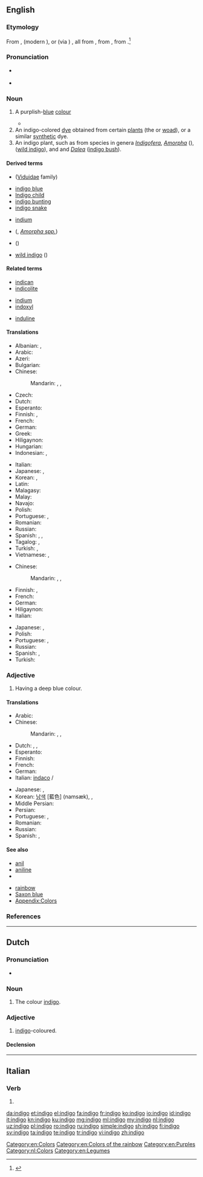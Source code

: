 {{also|índigo|Indigo|indīgo}}
==English==
{{wikipedia}}

===Etymology===
From {{etyl|es|en}} {{term|índigo|lang=es}}, {{etyl|pt|en}} {{term|endego|lang=pt}} (modern {{m|pt|índigo}}), or {{etyl|nl|en}} (via {{etyl|pt|en}}) {{term|indigo|lang=nl}}, all from {{etyl|la|en}} {{term|indicum||indigo|lang=la}}, from {{etyl|grc|en}} {{term|Ἰνδικὸν||Indian dye|lang=grc}}, from {{term|Ἰνδία|lang=grc}}.<ref>{{R:Online Etymology Dictionary}}</ref>

===Pronunciation===
* {{a|UK}} {{IPA|/ˈɪn.dɪˌɡəʊ/|lang=en}}
* {{a|US}} {{IPA|/ˈɪndɪˌɡoʊ/|lang=en}}

===Noun===
{{en-noun|~|s|indigoes}}

# A purplish-[[blue]] [[colour]]
#: {{color panel|00416A}}
#: {{color panel|web indigo|2=4B0082}}
#* {{quote-book|year=1907|author={{w|Harold Edward Bindloss}}| title=The Dust of Conflict| chapter=6| url=http://openlibrary.org/works/OL4429277W
|passage=The night was considerably clearer than anybody on board her desired when the schooner ''Ventura'' headed for the land. It rose in places, black and sharp against the velvety '''indigo''', over her dipping bow, though most of the low littoral was wrapped in obscurity.}}
# An indigo-colored [[dye]] obtained from certain [[plant]]s (the {{vern|indigo plant|pedia=1}} or [[woad]]), or a similar [[synthetic]] dye.
# An indigo plant, such as from species in genera ''[[Indigofera]]'', ''[[Amorpha]]'' ({{vern|false indigo}}), {{taxlink|Baptisia|genus|noshow=1}} ([[wild indigo]]), and {{taxlink|Psorothamnus|genus|noshow=1}} and ''[[Dalea]]'' ([[indigo bush]]).

====Derived terms====
{{rel-top|terms derived from ''indigo''}}
* {{vern|indigo bird|pedia=1}} ([[Viduidae]] family)
* [[indigo blue]]
* [[Indigo child]]
* [[indigo bunting]]
* [[indigo snake]]
{{rel-mid}}
* [[indium]]<!--see the etymology for that word-->
* {{vern|false indigo|pedia=1}} ({{taxlink|Baptisia|genus|noshow=1|Baptisia spp.}}, ''[[Amorpha|Amorpha spp.]]'')
* {{vern|yellow false indigo|pedia=1}} ({{taxlink|Baptisia tinctoria|species|noshow=1}})
* [[wild indigo]] ({{taxlink|Baptisia tinctoria|species|noshow=1}})
{{rel-bottom}}

====Related terms====
{{top3}}
* [[indican]]
* [[indicolite]]
{{mid3}}
* [[indium]]
* [[indoxyl]]
{{mid3}}
* [[induline]]
{{bottom}}

====Translations====
{{trans-top|colour}}
* Albanian: {{t|sq|llullaq}}, {{t|sq|vjollcë}}
* Arabic: {{t|ar|اللَوْن النِيلِيّ}}
* Azeri: {{t|az|indiqo}}
* Bulgarian: {{t|bg|индиго|m|tr=indigo}}
* Chinese:
*: Mandarin: {{t+|cmn|靛青|tr=diànqīng|sc=Hani}}, {{t|cmn|靛藍|sc=Hani}}, {{t+|cmn|靛蓝|tr=diànlán|sc=Hani}}
* Czech: {{t|cs|indigo|n}}
* Dutch: {{t+|nl|indigo|n}}
* Esperanto: {{t|eo|indigo}}
* Finnish: {{t+|fi|indigo}}, {{t|fi|indigonsininen}}
* French: {{t+|fr|indigo|m}}
* German: {{t+|de|Indigo|n}}
* Greek: {{t+|el|ινδικό|m}}
* Hiligaynon: {{t|hil|anyil}}
* Hungarian: {{t+|hu|indigó}}
* Indonesian: {{t+|id|biru}}, {{t+|id|nila}}
{{trans-mid}}
* Italian: {{t+|it|indaco|m}}
* Japanese: {{t|ja|インジゴ|tr=injigo}}, {{t+|ja|藍色|tr=あいいろ, aiiro}}
* Korean: {{t|ko|남빛|sc=Hang}}, {{t|ko|쪽빛|sc=Hang}}
* Latin: {{t|la|indicum|m}}
* Malagasy: {{t+|mg|aika}}
* Malay: {{t|ms|biru nila}}
* Navajo: {{t|nv|diłhiłgo dootłʼizh}}
* Polish: {{t|pl|indygo}}
* Portuguese: {{t+|pt|anil|m}}, {{t|pt|índigo|m}}
* Romanian: {{t+|ro|indigo|m}}
* Russian: {{t+|ru|инди́го|n}}
* Spanish: {{t+|es|índigo|m}}, {{t+|es|añil|m}}, {{t+|es|turquí|m}}
* Tagalog: {{t|tl|indigo}}, {{t|tl|anyil}}
* Turkish: {{t+|tr|indigo}}, {{t+|tr|çivit mavisi}}
* Vietnamese: {{t|vi|cây chàm}}, {{t+|vi|chàm}}
{{trans-bottom}}

{{trans-top|dye}}
* Chinese:
*: Mandarin: {{t+|cmn|靛青|tr=diànqīng|sc=Hani}}, {{t|cmn|靛藍|sc=Hani}}, {{t+|cmn|靛蓝|tr=diànlán|sc=Hani}}
* Finnish: {{t+|fi|indigo}}, {{t|fi|indigokarmiiniväri}}
* French: {{t+|fr|indigo|m}}
* German: {{t+|de|Indigo|m}}
* Hiligaynon: {{t|hil|anyil}}
* Italian: {{t+|it|indaco|m}}
{{trans-mid}}
* Japanese: {{t|ja|インジゴ|tr=injigo}}, {{t+|ja|藍色|tr=あいいろ, aiiro}}
* Polish: {{t|pl|indygo}}
* Portuguese: {{t+|pt|anil|m}}, {{t+|pt|índigo|m}}
* Russian: {{t+|ru|инди́го|n}}
* Spanish: {{t+|es|índigo|m}}, {{t+|es|añil|m}}
* Turkish: {{t+|tr|indigo}}
{{trans-bottom}}

===Adjective===
{{head|en|adjective}}

# Having a deep blue colour.

====Translations====
{{trans-top|colour}}
* Arabic: {{t|ar|نِيلِيّ}}
* Chinese:
*: Mandarin: {{t|cmn|靛藍|sc=Hani}}, {{t+|cmn|靛蓝|tr=diànlán|sc=Hani}}, {{t+|cmn|靛青|tr=diànqīng|sc=Hani}}
* Dutch: {{t+|nl|indigo}}, {{t|nl|indigoblauw}}, {{t|nl|indigoblauwe}}
* Esperanto: {{t|eo|indiga}}
* Finnish: {{t|fi|indigonsininen}}
* French: {{t+|fr|indigo}}
* German: {{t+|de|indigofarben}}
* Italian: [[indaco]] {{g|m}}/{{g|f}}
{{trans-mid}}
* Japanese: {{t|ja|インジゴ|tr=indigo}}, {{t+|ja|藍色|tr=あいいろ , aiiro}}
* Korean: [[남색]] [藍色] (namsæk), {{t|ko|남빛|tr=nambit}}, {{t|ko|쪽빛|tr=jjokbit}}
* Middle Persian: {{t|pal|𐭭𐭩𐭫|tr=nīl|sc=Phli}}
* Persian: {{t+|fa|نیلی|tr=nili|sc=fa-Arab}}
* Portuguese: {{t+|pt|anil}}, {{t+|pt|índigo}}
* Romanian: {{t+|ro|indigo}}
* Russian: {{t+|ru|индиго|alt=цве́та инди́го}}
* Spanish: {{t+|es|índigo}}, {{t+|es|añil}}
{{trans-bottom}}

====See also====
{{table:colors/en}}
{{top2}}
* [[anil]]
* [[aniline]]
* {{taxlink|Baptisia tinctoria|species|noshow=1}}
{{mid2}}
* [[rainbow]]
* [[Saxon blue]]
* [[Appendix:Colors]]
{{bottom}}

===References===
<references/>

[[Category:en:Colors]]
[[Category:en:Colors of the rainbow]]
[[Category:en:Purples]]

----

==Dutch==

===Pronunciation===
* {{audio|Nl-indigo.ogg|Audio|lang=nl}}

===Noun===
{{nl-noun|n|-'s|-}}

# The colour [[#English|indigo]].

===Adjective===
{{nl-adj|inv}}

# [[#English|indigo]]-coloured.

====Declension====
{{nl-decl-adj|indigo|-}}

[[Category:nl:Colors]]
[[Category:en:Legumes]]

----

==Italian==

===Verb===
{{head|it|verb form}}

# {{inflection of|indigere||1|s|pres|indc|lang=it}}

[[da:indigo]]
[[et:indigo]]
[[el:indigo]]
[[fa:indigo]]
[[fr:indigo]]
[[ko:indigo]]
[[io:indigo]]
[[id:indigo]]
[[it:indigo]]
[[kn:indigo]]
[[ku:indigo]]
[[mg:indigo]]
[[ml:indigo]]
[[my:indigo]]
[[nl:indigo]]
[[uz:indigo]]
[[pl:indigo]]
[[ro:indigo]]
[[ru:indigo]]
[[simple:indigo]]
[[sh:indigo]]
[[fi:indigo]]
[[sv:indigo]]
[[ta:indigo]]
[[te:indigo]]
[[tr:indigo]]
[[vi:indigo]]
[[zh:indigo]]